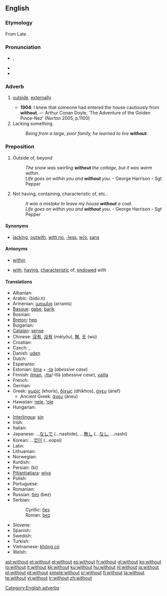 ==English==

{{rank|came|men|come|109|without|make|def|might}}

===Etymology===
From Late {{etyl|ang|en}} {{term|wiþutan|wiþūtan|lang=ang}}. {{prefix|with|out}}

===Pronunciation===
* {{a|UK|US}} {{IPA|/wɪðˈaʊt/}}, {{SAMPA|/wID"aUt/}}
* {{audio|en-us-without.ogg|Audio (US)}}
* {{hyphenation|with|out}}

===Adverb===
{{en-adv}}
# {{context|archaic or literary}} [[outside]], [[externally]]
#* '''1904''': I knew that someone had entered the house cautiously from '''without'''. — Arthur Conan Doyle, ‘The Adventure of the Golden Pince-Nez’ (Norton 2005, p.1100)
# Lacking something.
#: ''Being from a large, poor family, he learned to live '''without'''.''

===Preposition===
{{infl|en|preposition}}

# {{context|archaic or literary}} Outside of, beyond
#: ''The snow was swirling '''without''' the cottage, but it was warm within.''
#: ''Life goes on within you and '''without''' you.'' - George Harrison - Sgt Pepper
# Not having, containing, characteristic of, etc..
#: ''It was a mistake to leave my house '''without''' a coat.''
#: ''Life goes on within you and '''without''' you.'' - George Harrison - Sgt Pepper

====Synonyms====
* [[lacking]], [[outwith]], [[with no]], [[-less]], [[w/o]], [[sans]]

====Antonyms====
*{{sense|outside}} [[within]]
*{{sense|not having}} [[with]], [[having]], [[characteristic]] of, [[endowed]] with

====Translations====
{{trans-top|not having}}
* Albanian: {{t-|sq|pa|xs=Albanian}}
* Arabic: {{Arab|[[بدون]]}} (bidú:n)
* Armenian: [[առանց]] (arrants)
* [[Basque]]: [[gabe]], [[barik]]
* Bosnian: {{t-|bs|bez}}
* [[Breton]]: [[hep]]
* Bulgarian: {{t+|bg|без|sc=Cyrl}}
* [[Catalan]]: [[sense]]
* Chinese: [[沒有]], [[没有]] (méiyǒu), [[無]], [[无]] (wú)
* Croatian: {{t-|hr|bez|alt=bèz}}
* Czech: {{t+|cs|bez}}, {{t+|cs|beze}}
* Danish: [[uden]]
* Dutch: {{t+|nl|zonder}}
* Esperanto: {{t-|eo|sen|xs=Esperanto}}
* Estonian: [[ilma]] + [[-ta]] (''abessive case'')
* Finnish: [[ilman]], [[-tta]]/-ttä (''abessive case''), [[vailla]]
* French: {{t+|fr|sans}}
* German: {{t+|de|ohne}}
* Greek: [[χωρίς]] (khorís), [[δίχως]] (dhíkhos), [[άνευ]] (ánef)
** Ancient Greek: [[ἄνευ]] (áneu)
* Hawaiian: [[nele]], [[ʻole]]
* Hungarian: {{t+|hu|nélkül}}
{{trans-mid}}
* [[Interlingua]]: [[sin]]
* Irish: {{t+|ga|gan|xs=Irish}}
* Italian: {{t+|it|senza}}
* Japanese: ...[[なしで]] (...nashide), ...[[無し]] (...[[なし]], ...nashi)
* Korean: ...[[없이]] (...eopsi)
* Latin: {{t+|la|sine}}
* Lithuanian: {{t+|lt|be|xs=Lithuanian}}
* Norwegian: {{t-|no|uten}}
* Kurdish: {{t+|ku|bê}}
* Persian: {{fa-Arab|[[بی]]}} (bi)
* [[Pitjantjatjara]]: [[wiya]]
* Polish: {{t+|pl|bez}}
* Portuguese: {{t+|pt|sem}}
* Romanian: {{t-|ro|fără}}
* Russian: [[без#Russian|без]] (bez)
* Serbian:
*: Cyrillic: [[без#Serbian|без]]
*: Roman: [[bez#Serbian|bez]]
* Slovene: {{t+|sl|brez}}
* Spanish: {{t+|es|sin}}
* Swedish: {{t+|sv|utan}}
* Turkish: {{t+|tr|siz}}
* Vietnamese: [[không có]]
* Welsh: {{t-|cy|heb|xs=Welsh}}

[[Category:English adverbs]]

[[ast:without]]
[[et:without]]
[[el:without]]
[[es:without]]
[[fr:without]]
[[gl:without]]
[[ko:without]]
[[io:without]]
[[it:without]]
[[kk:without]]
[[ku:without]]
[[hu:without]]
[[nl:without]]
[[ja:without]]
[[pl:without]]
[[pt:without]]
[[simple:without]]
[[sr:without]]
[[fi:without]]
[[ta:without]]
[[te:without]]
[[vi:without]]
[[tr:without]]
[[zh:without]]